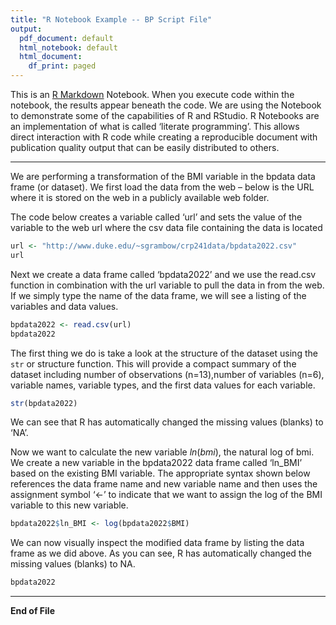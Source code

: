 ---
title: "R Notebook Example -- BP Script File"
output:
  pdf_document: default
  html_notebook: default
  html_document:
    df_print: paged
---

This is an [R Markdown](http://rmarkdown.rstudio.com) Notebook. When you execute code within the notebook, the results appear beneath the code. We are using the Notebook to demonstrate some of the capabilities of R and RStudio. R Notebooks are an implementation of what is called 'literate programming'. This allows direct interaction with R code while creating a reproducible document with publication quality output that can be easily distributed to others.

------------------------------------------------------------------------

We are performing a transformation of the BMI variable in the bpdata data frame (or dataset). We first load the data from the web -- below is the URL where it is stored on the web in a publicly available web folder.

The code below creates a variable called 'url' and sets the value of the variable to the web url where the csv data file containing the data is located

```{r}
url <- "http://www.duke.edu/~sgrambow/crp241data/bpdata2022.csv"
url
```

Next we create a data frame called 'bpdata2022' and we use the read.csv function in combination with the url variable to pull the data in from the web. If we simply type the name of the data frame, we will see a listing of the variables and data values.

```{r}
bpdata2022 <- read.csv(url)
bpdata2022
```

The first thing we do is take a look at the structure of the dataset using the `str` or structure function. This will provide a compact summary of the dataset including number of observations (n=13),number of variables (n=6), variable names, variable types, and the first data values for each variable.

```{r}
str(bpdata2022)
```

We can see that R has automatically changed the missing values (blanks) to 'NA'.

Now we want to calculate the new variable $ln (bmi)$, the natural log of bmi. We create a new variable in the bpdata2022 data frame called 'ln_BMI' based on the existing BMI variable. The appropriate syntax shown below references the data frame name and new variable name and then uses the assignment symbol '\<-' to indicate that we want to assign the log of the BMI variable to this new variable.

```{r}
bpdata2022$ln_BMI <- log(bpdata2022$BMI)
```

We can now visually inspect the modified data frame by listing the data frame as we did above. As you can see, R has automatically changed the missing values (blanks) to NA.

```{r}
bpdata2022
```

------------------------------------------------------------------------

**End of File**

